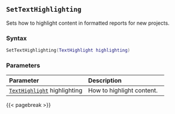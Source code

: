 ## `SetTextHighlighting`

Sets how to highlight content in formatted reports for new projects.

### Syntax {-}

``` .lua
SetTextHighlighting(TextHighlight highlighting)
```

### Parameters {-}

**Parameter** | **Description**
| :-- | :-- |
|[`TextHighlight`](#texthighlight) highlighting | How to highlight content. |

{{< pagebreak >}}